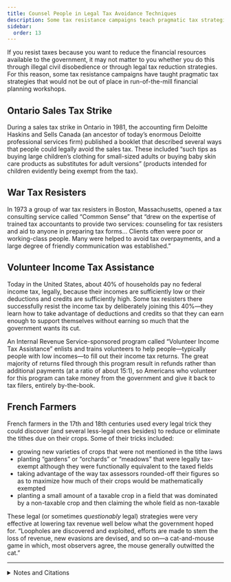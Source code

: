 ```yaml
---
title: Counsel People in Legal Tax Avoidance Techniques
description: Some tax resistance campaigns teach pragmatic tax strategies that would not be out of place in run-of-the-mill financial planning workshops.
sidebar:
  order: 13
---
```


If you resist taxes because you want to reduce the financial resources available to the government, it may not matter to you whether you do this through illegal civil disobedience or through legal tax reduction strategies.
For this reason, some tax resistance campaigns have taught pragmatic tax strategies that would not be out of place in run-of-the-mill financial planning workshops.

## <Badge text="Example" size="medium" /> Ontario Sales Tax Strike

During a sales tax strike in Ontario in 1981, the accounting firm Deloitte Haskins and Sells Canada (an ancestor of today’s enormous Deloitte professional services firm) published a booklet that described several ways that people could legally avoid the sales tax.
These included “such tips as buying large children’s clothing for small-sized adults or buying baby skin care products as substitutes for adult versions” (products intended for children evidently being exempt from the tax).

## <Badge text="Example" size="medium" /> War Tax Resisters

In 1973 a group of war tax resisters in Boston, Massachusetts, opened a tax consulting service called “Common Sense” that “drew on the expertise of trained tax accountants to provide two services: counseling for tax resisters and aid to anyone in preparing tax forms…
Clients often were poor or working-class people.
Many were helped to avoid tax overpayments, and a large degree of friendly communication was established.”

## <Badge text="Example" size="medium" /> Volunteer Income Tax Assistance

Today in the United States, about 40% of households pay no federal income tax, legally, because their incomes are sufficiently low or their deductions and credits are sufficiently high.
Some tax resisters there successfully resist the income tax by deliberately joining this 40%—they learn how to take advantage of deductions and credits so that they can earn enough to support themselves without earning so much that the government wants its cut.

An Internal Revenue Service-sponsored program called “Volunteer Income Tax Assistance” enlists and trains volunteers to help people—typically people with low incomes—to fill out their income tax returns.
The great majority of returns filed through this program result in refunds rather than additional payments (at a ratio of about 15:1), so Americans who volunteer for this program can take money from the government and give it back to tax filers, entirely by-the-book.

## <Badge text="Example" size="medium" /> French Farmers

French farmers in the 17th and 18th centuries used every legal trick they could discover (and several less-legal ones besides) to reduce or eliminate the tithes due on their crops.
Some of their tricks included:

* growing new varieties of crops that were not mentioned in the tithe laws
* planting “gardens” or “orchards” or “meadows” that were legally tax-exempt although they were functionally equivalent to the taxed fields
* taking advantage of the way tax assessors rounded-off their figures so as to maximize how much of their crops would be mathematically exempted
* planting a small amount of a taxable crop in a field that was dominated by a non-taxable crop and then claiming the whole field as non-taxable

These legal (or sometimes <em>questionably</em> legal) strategies were very effective at lowering tax revenue well below what the government hoped for.
“Loopholes are discovered and exploited, efforts are made to stem the loss of revenue, new evasions are devised, and so on—a cat-and-mouse game in which, most observers agree, the mouse generally outwitted the cat.”

<hr />

<details>
<summary>Notes and Citations</summary>

* “Province-wide sales tax boycott urged” <i>The [Ottawa] Citizen</i> 27 October 1981, p. 12
* “On the Growing Edge” <i>Friends Journal</i> 1 May 1973, p. 258
* NWTRCC’s pamphlet <i>Low Income/Simple Living As War Tax Resistance</i> (2007)
* Scott, James C. “Dissimulation in Practice” <i>Decoding Subaltern Politics: Ideology, Disguise, and Resistance in Agrarian Politics</i> (2013)

</details>
